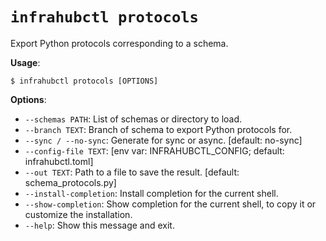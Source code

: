 # `infrahubctl protocols`

Export Python protocols corresponding to a schema.

**Usage**:

```console
$ infrahubctl protocols [OPTIONS]
```

**Options**:

* `--schemas PATH`: List of schemas or directory to load.
* `--branch TEXT`: Branch of schema to export Python protocols for.
* `--sync / --no-sync`: Generate for sync or async.  [default: no-sync]
* `--config-file TEXT`: [env var: INFRAHUBCTL_CONFIG; default: infrahubctl.toml]
* `--out TEXT`: Path to a file to save the result.  [default: schema_protocols.py]
* `--install-completion`: Install completion for the current shell.
* `--show-completion`: Show completion for the current shell, to copy it or customize the installation.
* `--help`: Show this message and exit.
